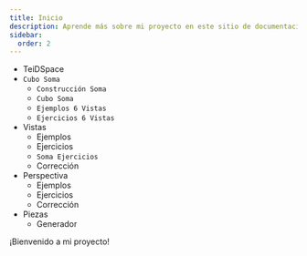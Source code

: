 ```yaml
---
title: Inicio
description: Aprende más sobre mi proyecto en este sitio de documentación construido con Starlight.
sidebar:
  order: 2
---
```



<FileTree>

- TeiDSpace
- `Cubo Soma`
  - `Construcción Soma`
  - `Cubo Soma`
  - `Ejemplos 6 Vistas`
  - `Ejercicios 6 Vistas`
- Vistas
  - Ejemplos
  - Ejercicios
  - `Soma Ejercicios`
  - Corrección
- Perspectiva
  - Ejemplos
  - Ejercicios
  - Corrección
- Piezas
  - Generador

</FileTree>

¡Bienvenido a mi proyecto!